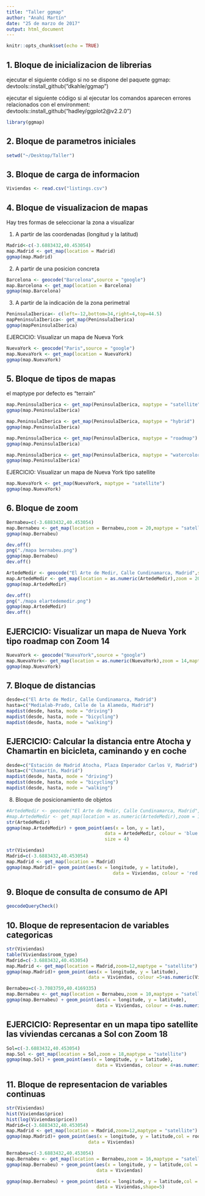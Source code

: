 ```yaml
---
title: "Taller ggmap"
author: "Anahí Martín"
date: "25 de marzo de 2017"
output: html_document
---
```


```r
knitr::opts_chunk$set(echo = TRUE)
```

## 1. Bloque de inicializacion de librerias

ejecutar el siguiente código si no se dispone del paquete ggmap: devtools::install_github("dkahle/ggmap") 

ejecutar el siguiente código si al ejecutar los comandos aparecen errores relacionados con el environment: devtools::install_github("hadley/ggplot2@v2.2.0")


```r
library(ggmap)
```

## 2. Bloque de parametros iniciales


```r
setwd("~/Desktop/Taller")
```

## 3. Bloque de carga de informacion

```r
Viviendas <- read.csv("listings.csv")
```

## 4. Bloque de visualizacion de mapas

Hay tres formas de seleccionar la zona a visualizar

1. A partir de las coordenadas (longitud y la latitud)
```r
Madrid<-c(-3.6883432,40.453054)
map.Madrid <- get_map(location = Madrid)
ggmap(map.Madrid)
```

2. A partir de una posicion concreta

```r
Barcelona <- geocode("Barcelona",source = "google")
map.Barcelona <- get_map(location = Barcelona)
ggmap(map.Barcelona)
```

3. A partir de la indicación de la zona perimetral

```r
PeninsulaIberica<- c(left=-12,bottom=34,right=4,top=44.5)
mapPeninsulaIberica<- get_map(PeninsulaIberica)
ggmap(mapPeninsulaIberica)
```

EJERCICIO: Visualizar un mapa de Nueva York

```r
NuevaYork <- geocode("Paris",source = "google")
map.NuevaYork <- get_map(location = NuevaYork)
ggmap(map.NuevaYork)

```


## 5. Bloque de tipos de mapas

el maptype por defecto es "terrain"

```r
map.PeninsulaIberica <- get_map(PeninsulaIberica, maptype = "satellite")
ggmap(map.PeninsulaIberica)

```



```r
map.PeninsulaIberica <- get_map(PeninsulaIberica, maptype = "hybrid")
ggmap(map.PeninsulaIberica)
```

```r
map.PeninsulaIberica <- get_map(PeninsulaIberica, maptype = "roadmap")
ggmap(map.PeninsulaIberica)

```


```r
map.PeninsulaIberica <- get_map(PeninsulaIberica, maptype = "watercolor")
ggmap(map.PeninsulaIberica)
```


EJERCICIO: Visualizar un mapa de Nueva York tipo satellite

```r
map.NuevaYork <- get_map(NuevaYork, maptype = "satellite")
ggmap(map.NuevaYork)
```


## 6. Bloque de zoom

```r
Bernabeu=c(-3.6883432,40.453054)
map.Bernabeu <- get_map(location = Bernabeu,zoom = 20,maptype = "satellite")
ggmap(map.Bernabeu)
```


```r
dev.off()
png("./mapa bernabeu.png")
ggmap(map.Bernabeu)
dev.off()
```


```r
ArtedeMedir <- geocode("El Arte de Medir, Calle Cundinamarca, Madrid",source = "google")
map.ArtedeMedir <- get_map(location = as.numeric(ArtedeMedir),zoom = 20,maptype = "satellite")
ggmap(map.ArtedeMedir)
```


```r
dev.off()
png("./mapa elartedemedir.png")
ggmap(map.ArtedeMedir)
dev.off()
```

## EJERCICIO: Visualizar un mapa de Nueva York tipo roadmap con Zoom 14
```r
NuevaYork <- geocode("NuevaYork",source = "google")
map.NuevaYork<- get_map(location = as.numeric(NuevaYork),zoom = 14,maptype = "roadmap")
ggmap(map.NuevaYork)
```

## 7. Bloque de distancias

```r
desde=c("El Arte de Medir, Calle Cundinamarca, Madrid")
hasta=c("Medialab-Prado, Calle de la Alameda, Madrid")
mapdist(desde, hasta, mode = "driving")
mapdist(desde, hasta, mode = "bicycling")
mapdist(desde, hasta, mode = "walking")
```

## EJERCICIO: Calcular la distancia entre Atocha y Chamartin en bicicleta, caminando y en coche

```r
desde=c("Estación de Madrid Atocha, Plaza Emperador Carlos V, Madrid")
hasta=c("Chamartín, Madrid")
mapdist(desde, hasta, mode = "driving")
mapdist(desde, hasta, mode = "bicycling")
mapdist(desde, hasta, mode = "walking")
```


8. Bloque de posicionamiento de objetos

```r
#ArtedeMedir <- geocode("El Arte de Medir, Calle Cundinamarca, Madrid",source = "google")
#map.ArtedeMedir <- get_map(location = as.numeric(ArtedeMedir),zoom = 18,maptype = "roadmap")
str(ArtedeMedir)
ggmap(map.ArtedeMedir) + geom_point(aes(x = lon, y = lat),
                                    data = ArtedeMedir, colour = 'blue',
                                    size = 4)
```



```r
str(Viviendas)
Madrid=c(-3.6883432,40.453054)
map.Madrid <- get_map(location = Madrid)
ggmap(map.Madrid)+ geom_point(aes(x = longitude, y = latitude),
                                       data = Viviendas, colour = 'red', alpha=1)
```



## 9. Bloque de consulta de consumo de API


```r
geocodeQueryCheck()
```



## 10. Bloque de representacion de variables categoricas

```r
str(Viviendas)
table(Viviendas$room_type)
Madrid=c(-3.6883432,40.453054)
map.Madrid <- get_map(location = Madrid,zoom=12,maptype = "satellite")
ggmap(map.Madrid)+ geom_point(aes(x = longitude, y = latitude),
                              data = Viviendas, colour =5+as.numeric(Viviendas$room_type))
```




```r
Bernabeu=c(-3.7083759,40.4169335)
map.Bernabeu <- get_map(location = Bernabeu,zoom = 10,maptype = "satellite")
ggmap(map.Bernabeu) + geom_point(aes(x = longitude, y = latitude),
                                 data = Viviendas, colour = 4+as.numeric(Viviendas$room_type))
```

## EJERCICIO: Representar en un mapa tipo satellite las viviendas cercanas a Sol con Zoom 18

```r
Sol=c(-3.6883432,40.453054)
map.Sol <- get_map(location = Sol,zoom = 18,maptype = "satellite")
ggmap(map.Sol) + geom_point(aes(x = longitude, y = latitude),
                                 data = Viviendas, colour = 4+as.numeric(Viviendas$room_type))
```



## 11. Bloque de representacion de variables continuas

```r
str(Viviendas)
hist(Viviendas$price)
hist(log(Viviendas$price))
Madrid=c(-3.6883432,40.453054)
map.Madrid <- get_map(location = Madrid,zoom=12,maptype = "satellite")
ggmap(map.Madrid)+ geom_point(aes(x = longitude, y = latitude,col = room_type,size=price) ,
                              data = Viviendas)

```


```r
Bernabeu=c(-3.6883432,40.453054)
map.Bernabeu <- get_map(location = Bernabeu,zoom = 16,maptype = "satellite")
ggmap(map.Bernabeu) + geom_point(aes(x = longitude, y = latitude,col = room_type,size=price) ,
                                 data = Viviendas)
```



```r
ggmap(map.Bernabeu) + geom_point(aes(x = longitude, y = latitude,col = room_type,size=price) ,
                                 data = Viviendas,shape=5)
```






